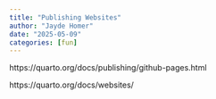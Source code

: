 ```yaml
---
title: "Publishing Websites"
author: "Jayde Homer"
date: "2025-05-09"
categories: [fun]
---
```



https://quarto.org/docs/publishing/github-pages.html

https://quarto.org/docs/websites/